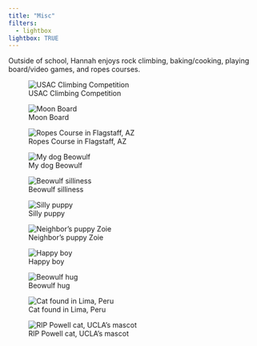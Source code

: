 ```yaml
---
title: "Misc"
filters:
  - lightbox
lightbox: TRUE
---
```

Outside of school, Hannah enjoys rock climbing, baking/cooking, playing board/video games, and ropes courses.

![USAC Climbing Competition](photo3.jpg){group="my-gallery"}








![Moon Board](photo5.jpg){group="my-gallery"}





![Ropes Course in Flagstaff, AZ](photo6.jpeg){group="my-gallery"}





![My dog Beowulf](photo7.jpg){group="my-gallery"}





![Beowulf silliness](photo8.jpg){group="my-gallery"}





![Silly puppy](photo9.jpg){group="my-gallery"}




![Neighbor's puppy Zoie](photo10.jpg){group="my-gallery"}



![Happy boy](photo11.jpg){group="my-gallery"}
    



![Beowulf hug](photo12.jpg){group="my-gallery"}




![Cat found in Lima, Peru](photo13.jpg){group="my-gallery"}




![RIP Powell cat, UCLA's mascot](photo14.jpg){group="my-gallery"}


